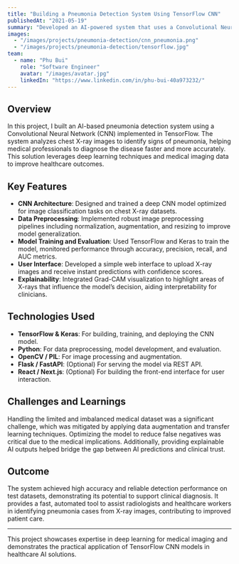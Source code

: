 ```yaml
---
title: "Building a Pneumonia Detection System Using TensorFlow CNN"
publishedAt: "2021-05-19"
summary: "Developed an AI-powered system that uses a Convolutional Neural Network (CNN) with TensorFlow to detect pneumonia from chest X-ray images."
images:
  - "/images/projects/pneumonia-detection/cnn_pneumonia.png"
  - "/images/projects/pneumonia-detection/tensorflow.jpg"
team:
  - name: "Phu Bui"
    role: "Software Engineer"
    avatar: "/images/avatar.jpg"
    linkedIn: "https://www.linkedin.com/in/phu-bui-40a973232/"
---
```


## Overview

In this project, I built an AI-based pneumonia detection system using a Convolutional Neural Network (CNN) implemented in TensorFlow. The system analyzes chest X-ray images to identify signs of pneumonia, helping medical professionals to diagnose the disease faster and more accurately. This solution leverages deep learning techniques and medical imaging data to improve healthcare outcomes.

## Key Features

- **CNN Architecture**: Designed and trained a deep CNN model optimized for image classification tasks on chest X-ray datasets.
- **Data Preprocessing**: Implemented robust image preprocessing pipelines including normalization, augmentation, and resizing to improve model generalization.
- **Model Training and Evaluation**: Used TensorFlow and Keras to train the model, monitored performance through accuracy, precision, recall, and AUC metrics.
- **User Interface**: Developed a simple web interface to upload X-ray images and receive instant predictions with confidence scores.
- **Explainability**: Integrated Grad-CAM visualization to highlight areas of X-rays that influence the model’s decision, aiding interpretability for clinicians.

## Technologies Used

- **TensorFlow & Keras**: For building, training, and deploying the CNN model.
- **Python**: For data preprocessing, model development, and evaluation.
- **OpenCV / PIL**: For image processing and augmentation.
- **Flask / FastAPI**: (Optional) For serving the model via REST API.
- **React / Next.js**: (Optional) For building the front-end interface for user interaction.

## Challenges and Learnings

Handling the limited and imbalanced medical dataset was a significant challenge, which was mitigated by applying data augmentation and transfer learning techniques. Optimizing the model to reduce false negatives was critical due to the medical implications. Additionally, providing explainable AI outputs helped bridge the gap between AI predictions and clinical trust.

## Outcome

The system achieved high accuracy and reliable detection performance on test datasets, demonstrating its potential to support clinical diagnosis. It provides a fast, automated tool to assist radiologists and healthcare workers in identifying pneumonia cases from X-ray images, contributing to improved patient care.

---

This project showcases expertise in deep learning for medical imaging and demonstrates the practical application of TensorFlow CNN models in healthcare AI solutions.
